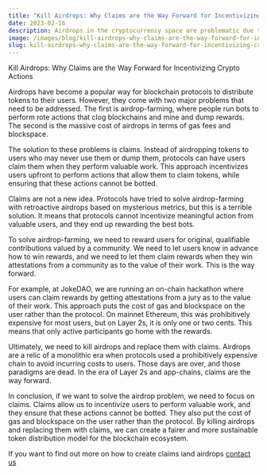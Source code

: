 ```yaml
---
title: "Kill Airdrops: Why Claims are the Way Forward for Incentivizing Crypto Actions"
date: 2023-02-16
description: Airdrops in the cryptocurrency space are problematic due to airdrop-farming and their costliness, and proposes that claims are a better solution for incentivizing user actions and token distribution.
image: /images/blog/kill-airdrops-why-claims-are-the-way-forward-for-incentivizing-crypto-actions.jpg
slug: kill-airdrops-why-claims-are-the-way-forward-for-incentivizing-crypto-actions
---
```


Kill Airdrops: Why Claims are the Way Forward for Incentivizing Crypto Actions

Airdrops have become a popular way for blockchain protocols to distribute tokens to their users. However, they come with two major problems that need to be addressed. The first is airdrop-farming, where people run bots to perform rote actions that clog blockchains and mine and dump rewards. The second is the massive cost of airdrops in terms of gas fees and blockspace.

The solution to these problems is claims. Instead of airdropping tokens to users who may never use them or dump them, protocols can have users claim them when they perform valuable work. This approach incentivizes users upfront to perform actions that allow them to claim tokens, while ensuring that these actions cannot be botted.

Claims are not a new idea. Protocols have tried to solve airdrop-farming with retroactive airdrops based on mysterious metrics, but this is a terrible solution. It means that protocols cannot incentivize meaningful action from valuable users, and they end up rewarding the best bots.

To solve airdrop-farming, we need to reward users for original, qualifiable contributions valued by a community. We need to let users know in advance how to win rewards, and we need to let them claim rewards when they win attestations from a community as to the value of their work. This is the way forward.

For example, at JokeDAO, we are running an on-chain hackathon where users can claim rewards by getting attestations from a jury as to the value of their work. This approach puts the cost of gas and blockspace on the user rather than the protocol. On mainnet Ethereum, this was prohibitively expensive for most users, but on Layer 2s, it is only one or two cents. This means that only active participants go home with the rewards.

Ultimately, we need to kill airdrops and replace them with claims. Airdrops are a relic of a monolithic era when protocols used a prohibitively expensive chain to avoid incurring costs to users. Those days are over, and those paradigms are dead. In the era of Layer 2s and app-chains, claims are the way forward.

In conclusion, if we want to solve the airdrop problem, we need to focus on claims. Claims allow us to incentivize users to perform valuable work, and they ensure that these actions cannot be botted. They also put the cost of gas and blockspace on the user rather than the protocol. By killing airdrops and replacing them with claims, we can create a fairer and more sustainable token distribution model for the blockchain ecosystem.

If you want to find out more on how to create claims iand airdrops
[contact us](/contact)











